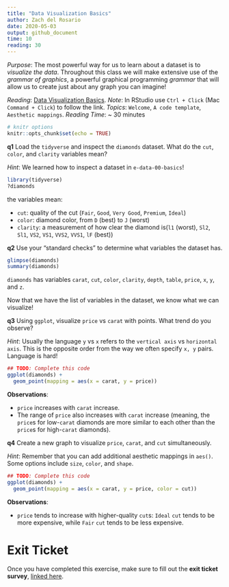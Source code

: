 ```yaml
---
title: "Data Visualization Basics"
author: Zach del Rosario
date: 2020-05-03
output: github_document
time: 10
reading: 30
---
```


*Purpose*: The most powerful way for us to learn about a dataset is to
_visualize the data_. Throughout this class we will make extensive use of the
_grammar of graphics_, a powerful graphical programming _grammar_ that will
allow us to create just about any graph you can imagine!

*Reading*: [Data Visualization Basics](https://rstudio.cloud/learn/primers/1.1). *Note*: In RStudio use `Ctrl + Click` (Mac `Command + Click`) to follow the link.
*Topics*: `Welcome`, `A code template`, `Aesthetic mappings`.
*Reading Time*: ~ 30 minutes


```r
# knitr options
knitr::opts_chunk$set(echo = TRUE)
```

__q1__ Load the `tidyverse` and inspect the `diamonds` dataset. What do the
`cut`, `color`, and `clarity` variables mean?

*Hint*: We learned how to inspect a dataset in `e-data-00-basics`!

```r
library(tidyverse)
?diamonds
```
<!-- answer-begin -->
the variables mean:
  
  - `cut`: quality of the cut (`Fair`, `Good`, `Very Good`, `Premium`, `Ideal`)
  - `color`: diamond color, from `D` (best) to `J` (worst)
  - `clarity`: a measurement of how clear the diamond is(`l1` (worst), `Sl2`, `Sl1`, `VS2`, `VS1`, `VVS2`, `VVS1`, `lF` (best))
  
<!-- answer-end -->

__q2__ Use your "standard checks" to determine what variables the dataset has.

```r
glimpse(diamonds)
summary(diamonds)
```
<!-- answer-begin -->
`diamonds` has variables `carat`, `cut`, `color`, `clarity`, `depth`, `table`, `price`, `x`, `y`, and `z`.

<!-- answer-end -->

Now that we have the list of variables in the dataset, we know what we can visualize!

__q3__ Using `ggplot`, visualize `price` vs `carat` with points. What trend do
you observe?

*Hint*: Usually the language `y` vs `x` refers to the `vertical axis` vs
`horizontal axis`. This is the opposite order from the way we often specify `x,
y` pairs. Language is hard!

```r
## TODO: Complete this code
ggplot(diamonds) + 
  geom_point(mapping = aes(x = carat, y = price))

```
**Observations**:

- `price` increases with `carat` increase.
- The range of `price` also increases with `carat` increase (meaning, the `price`s for low-`carat` diamonds are more similar to each other than the `price`s for  high-`carat` diamonds).

__q4__ Create a new graph to visualize `price`, `carat`, and `cut`
simultaneously.

*Hint*: Remember that you can add additional aesthetic mappings in `aes()`. Some options include `size`, `color`, and `shape`.

```r
## TODO: Complete this code
ggplot(diamonds) +
  geom_point(mapping = aes(x = carat, y = price, color = cut))
```

**Observations**:

- `price` tends to  increase with higher-quality `cut`s: `Ideal` `cut` tends to be more expensive, while `Fair` `cut` tends to be less expensive.

<!-- include-exit-ticket -->
# Exit Ticket
<!-- -------------------------------------------------- -->

Once you have completed this exercise, make sure to fill out the **exit ticket survey**, [linked here](https://docs.google.com/forms/d/e/1FAIpQLSeuq2LFIwWcm05e8-JU84A3irdEL7JkXhMq5Xtoalib36LFHw/viewform?usp=pp_url&entry.693978880=e-vis00-basics-assignment.Rmd).
